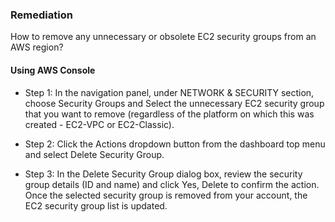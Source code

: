 ### Remediation

How to remove any unnecessary or obsolete EC2 security groups from an AWS region?

#### Using AWS Console

- Step 1: In the navigation panel, under NETWORK & SECURITY section, choose Security Groups and Select the unnecessary EC2 security group that you want to remove (regardless of the platform on which this was created - EC2-VPC or EC2-Classic).

- Step 2: Click the Actions dropdown button from the dashboard top menu and select Delete Security Group.

- Step 3: In the Delete Security Group dialog box, review the security group details (ID and name) and click Yes, Delete to confirm the action. Once the selected security group is removed from your account, the EC2 security group list is updated.
